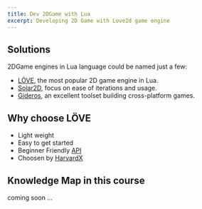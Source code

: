 ```yaml
---
title: Dev 2DGame with Lua
excerpt: Developing 2D Game with Love2d game engine
---
```


## Solutions

2DGame engines in Lua language could be named just a few:

- [LÖVE](https://love2d.org/), the most popular 2D game engine in Lua.
- [Solar2D](https://solar2d.com/), focus on ease of iterations and usage.
- [Gideros](http://giderosmobile.com/), an excellent toolset building cross-platform games.

## Why choose LÖVE

- Light weight
- Easy to get started
- Beginner Friendly [API](http://love2d-community.github.io/love-api/)
- Choosen by [HarvardX](https://www.edx.org/professional-certificate/harvardx-computer-science-for-game-development)


## Knowledge Map in this course

coming soon ...